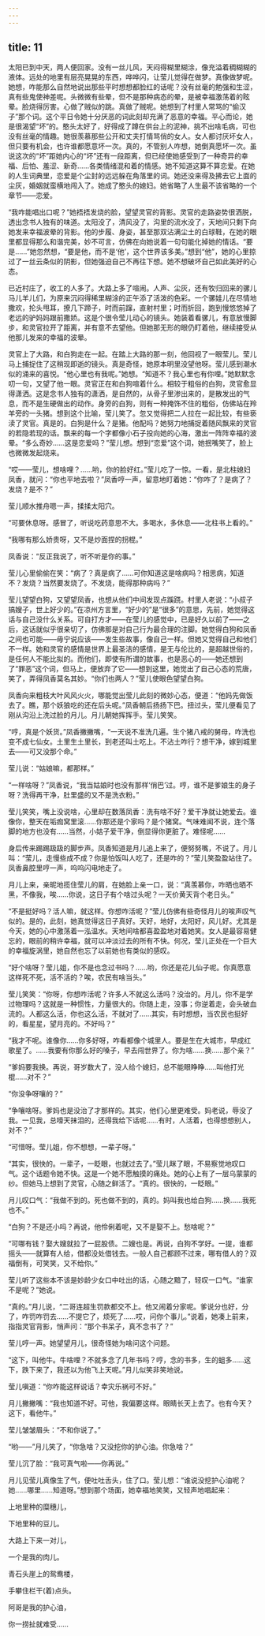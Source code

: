 ```yaml
---
---
---
```

title: 11
---



太阳已到中天，两人便回家。没有一丝儿风，天闷得糊里糊涂，像充溢着稠糊糊的液体。远处的地里有层亮晃晃的东西，哗哗闪，让莹儿觉得在做梦。真像做梦呢。她想，咋能那么自然地说出那些平时想想都脸红的话呢？没有丝毫的勉强和生涩，真有些鬼使神差呢。头微微有些晕，但不是那种病态的晕，是被幸福激荡着的眩晕。脸烧得厉害。心做了贼似的跳。真做了贼呢。她想到了村里人常骂的“偷汉子”那个词。这个平日令她十分厌恶的词此刻却充满了恶意的幸福。平心而论，她是很渴望“坏”的。憨头太好了，好得成了蹲在供台上的泥神，挑不出啥毛病，可也没有丝毫的情趣。她很羡慕那些公开和丈夫打情骂俏的女人。女人都讨厌坏女人，但只要有机会，也许谁都愿意坏一次。真的，不管别人咋想，她倒真愿坏一次。虽说这次的“坏”距她内心的“坏”还有一段距离，但已经使她感受到了一种奇异的幸福、后怕、羞涩、新奇……各类情绪混和着的情感。她不知道这算不算恋爱。在她的人生词典里，恋爱是个尘封的远远躲在角落里的词。她还没来得及拂去它上面的尘灰，婚姻就蛮横地闯入了。她成了憨头的媳妇。她省略了人生最不该省略的一个章节——恋爱。

“我咋能唱出口呢？”她捂捂发烧的脸，望望灵官的背影。灵官的走路姿势很洒脱，透出念书人独有的味道。太阳没了，清风没了，沟里的流水没了，天地间只剩下向她发来幸福波晕的背影。他的步履、身姿，甚至那双沾满尘土的白球鞋，在她的眼里都显得那么和谐完美，妙不可言，仿佛在向她说着一句句能化掉她的情话。“要是……”她忽然想，“要是他，而不是‘他’，这个世界该多美。”想到“他”，她的心里掠过了一丝云条似的阴影，但她强迫自己不再往下想。她不想破坏自己如此美好的心态。

已近村庄了，收工的人多了。大路上多了喧闹。人声、尘灰，还有牧归回来的骡儿马儿羊儿们，为原来沉闷得稀里糊涂的正午添了活泼的色彩。一个骡娃儿在尽情地撒欢，抡头甩耳，撩几下蹄子，时而前蹿，直射村里；时而折回，跑到慢悠悠掉了老远的驴妈妈跟前撒娇。这是个很令莹儿动心的镜头。她装着看骡儿，有意放慢脚步，和灵官拉开了距离，并有意不去望他。但她那无形的眼仍盯着他，继续接受从他那儿发来的幸福的波晕。

灵官上了大路，和白狗走在一起。在踏上大路的那一刻，他回视了一眼莹儿。莹儿马上捕捉住了这稍现即逝的镜头。真是奇怪，她原本明里没望他呀。莹儿感到潮水似的涌来的喜悦。“他心里也有我呢。”她想。“知道不？我心里也有你哩。”她默默念叨一句，又望了他一眼。灵官正在和白狗喧着什么。相较于粗俗的白狗，灵官愈显得潇洒。这是念书人独有的潇洒，是自然的，从骨子里渗出来的，是散发出的气息，而不是生硬做出的动作。身旁的白狗，则有一种掩饰不住的粗俗，仿佛站在羚羊旁的一头猪。想到这个比喻，莹儿笑了。忽又觉得把二人拉在一起比较，有些亵渎了灵官。真是的。白狗是什么？是猪。他配吗？她努力地捕捉着随风飘来的灵官的若隐若现的话。飘来的每一个字都像小石子投向她的心海，激出一阵阵幸福的波晕。“多么奇妙……这是恋爱吗？”莹儿想。想到“恋爱”这个词，她抿嘴笑了，脸上也微微发起烧来。

“哎——莹儿，想啥哩？……哟，你的脸好红。”莹儿吃了一惊。一看，是北柱媳妇凤香，就问：“你也平地去啦？”凤香哼一声，留意地盯着她：“你咋了？是病了？发烧？是不？”

莹儿顺水推舟嗯一声，揉揉太阳穴。

“可要休息呀。感冒了，听说吃药意思不大。多喝水，多休息——北柱书上看的。”

“我哪有那么娇贵呀，又不是炒面捏的拐棍。”

凤香说：“反正我说了，听不听是你的事。”

莹儿心里偷偷在笑：“病了？真是病了……可你知道这是啥病吗？相思病，知道不？发烧？当然要发烧了。不发烧，能得那种病吗？”

莹儿望望白狗，又望望凤香，也想从他们中间发现点蹊跷。村里人老说：“小叔子搞嫂子，世上好少的。”在凉州方言里，“好少的”是“很多”的意思，先前，她觉得这话与自己没什么关系。可自打方才——在莹儿的感觉中，已是好久以前了——之后，这话就似乎很亲切了，仿佛那是对自己行为最合理的注脚。她觉得白狗和凤香之间也可能——毋宁说应该——发生些故事，像自己一样。但她又觉得自己和他们不一样。她和灵官的感情是世界上最圣洁的感情，是无与伦比的，是超越世俗的，是任何人不能比拟的。而他们，即使有所谓的故事，也是恶心的——她还想到了“罪恶”这个词，但马上，便放弃了它——想到这里，她觉出了自己心态的荒唐，笑了，弄得凤香莫名其妙。“你们也两人？”莹儿使眼色望望白狗。

凤香向来粗枝大叶风风火火，哪能觉出莹儿此刻的微妙心态，便道：“他妈先做饭去了。瞧，那个妖狼吃的还在后头呢。”凤香朝后扬扬下巴。扭过头，莹儿便看见了刚从沟沿上洗过脸的月儿。月儿朝她挥挥手。莹儿笑笑。

“哼，真是个妖货。”凤香撇撇嘴，“一天说不准洗几遍。生个猪八戒的舅母，咋洗也变不成七仙女。土里生土里长，到老还叫土吃上。不沾土咋行？想干净，嫁到城里去——可又没那个命。”

莹儿说：“姑娘嘛，都那样。”

“一样啥呀？”凤香说，“我当姑娘时也没有那样‘俏巴’过。哼，谁不是爹娘生的身子呀？洗得再干净，肚里盛的又不是洗衣粉。”

莹儿笑笑，嘴上没说啥，心里却在数落凤香：洗有啥不好？爱干净就让她爱去。谁像你，整天在垢痂窝里滚……你那还是个家吗？是个猪窝。气味难闻不说，连个落脚的地方也没有……当然，小姑子爱干净，倒显得你更脏了。难怪呢……

身后传来踢踢趿趿的脚步声。凤香知道是月儿追上来了，便努努嘴，不说了。月儿叫：“莹儿，走慢些成不成？你是怕饭叫人吃了，还是咋的？”莹儿笑盈盈站住了。凤香鼻腔里哼一声，呜呜闪电地走了。

月儿上来，亲昵地揽住莹儿的肩，在她脸上亲一口，说：“真羡慕你，咋晒也晒不黑，不像我，唉……你说，这日子有个啥过头呢？一天价黄天背个老日头。”

“不是挺好吗？活人嘛，就这样。你想咋活呢？”莹儿仿佛有些奇怪月儿的唉声叹气似的。是的，此刻，她真觉得这日子真好。天好，地好，太阳好，风儿好。尤其是今天，她的心中激荡着一泓温水。天地间啥都喜盈盈地对着她笑。女人是最容易健忘的，眼前的稍许幸福，就可以冲淡过去的所有不快。何况，莹儿正处在一个巨大的幸福旋涡里，她自然也忘了以前她也有类似的感叹。

“好个啥呀？莹儿姐，你不是也念过书吗？……哟，你还是花儿仙子呢。你真愿意这样死不死，活不活的？唉，农民有啥当头。”

莹儿笑笑：“你呀，你想咋活呢？许多人不就这么活吗？没治的。月儿，你不是学过物理吗？这就是一种惯性，力量很大的。你随上走，没事；你逆着走，会头破血流的。人都这么活，你也这么活，不就对了……其实，有时想想，当农民也挺好的，看星星，望月亮的。不好吗？”

“我才不呢。谁像你……你多好呀，咋看都像个城里人。要是生在大城市，早成红歌星了。……我要有你那么好的嗓子，早去闯世界了。你为啥……换……那个亲？”

“爹妈要我换。再说，哥岁数大了，没人给个媳妇，总不能眼睁睁……叫他打光棍……对不？”

“你没争呀嚷的？”

“争嚷啥呀。爹妈也是没治了才那样的。其实，他们心里更难受。妈老说，辱没了我。一见我，总嚎天抹泪的，还得我给下话呢……有时，人活着，也得想想别人，对不？”

“可惜呀。莹儿姐，你不想想，一辈子呀。”

“其实，很快的。一辈子，一眨眼，也就过去了。”莹儿眯了眼，不易察觉地叹口气。这个话题令她不快。这是一个她不愿触摸的痛处。她的心上有了一层乌蒙蒙的纱。但她马上想到了灵官，心随之鲜活了。“真的。很快的，一眨眼。”

月儿叹口气：“我做不到的。死也做不到的，真的。妈叫我也给白狗……换……我死也不。”

“白狗？不是还小吗？再说，他伶俐着呢，又不是娶不上。愁啥呢？”

“可哪有钱？娶大嫂就拉了一屁股债。二嫂也是。再说，白狗不学好。一提，谁都摇头——就算有人给，借都没处借钱去。一般人自己都顾不过来，哪有借人的？双福倒有，可笑笑，又不给你。”

莹儿听了这些本不该是妙龄少女口中吐出的话，心随之黯了，轻叹一口气。“谁家不是呢？”她说。

“真的。”月儿说，“二哥连超生罚款都交不上。他又闹着分家呢。爹说分也好，分了，咋罚咋罚去……不提它了，烦死了……哎，问你个事儿。”说着，她凑上前来，指指灵官背影，悄声问：“那个书呆子，真不念书了？”

莹儿哼一声。她望望月儿，很奇怪她为啥问这个问题。

“这下，叫他牛。牛啥哩？不就多念了几年书吗？哼，念的书多，生的蛆多……这下，跌下来了，我还以为他飞上天呢。”月儿似笑非笑地说。

莹儿嗔道：“你咋能这样说话？幸灾乐祸可不好。”

月儿撇撇嘴：“我也知道不好。可他，我偏要这样。眼睛长天上去了。也有今天？这下，看他牛。”

莹儿皱皱眉头：“不和你说了。”

“哟——”月儿笑了，“你急啥？又没挖你的护心油。你急啥？”

莹儿沉了脸：“我可真气啦——你再说。”

月儿见莹儿真像生了气，便吐吐舌头，住了口。莹儿想：“谁说没挖护心油呢？她……哪里……知道呀。”想到那个场面，她幸福地笑笑，又轻声地唱起来：

上地里种的糜穗儿，

下地里种的豆儿。

大路上下来一对儿，

一个是我的肉儿。

青石头崖上的鸳鸯楼，

手攀住栏干(着)点头。

阿哥是我的护心油，

你一捞扯就难受……